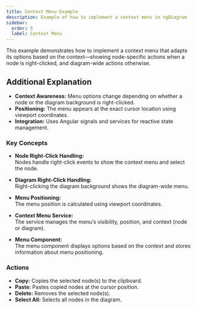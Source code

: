 ```yaml
---
title: Context Menu Example
description: Example of how to implement a context menu in ngDiagram
sidebar:
  order: 5
  label: Context Menu
---
```



This example demonstrates how to implement a context menu that adapts its options based on the context—showing node-specific actions when a node is right-clicked, and diagram-wide actions otherwise.

<ContextMenu />
<CodeViewer dirName="examples/context-menu" />

## Additional Explanation

- **Context Awareness:** Menu options change depending on whether a node or the diagram background is right-clicked.
- **Positioning:** The menu appears at the exact cursor location using viewport coordinates.
- **Integration:** Uses Angular signals and services for reactive state management.

### Key Concepts

- **Node Right-Click Handling:**  
  Nodes handle right-click events to show the context menu and select the node.

- **Diagram Right-Click Handling:**  
  Right-clicking the diagram background shows the diagram-wide menu.

- **Menu Positioning:**  
  The menu position is calculated using viewport coordinates.

- **Context Menu Service:**  
  The service manages the menu’s visibility, position, and context (node or diagram).

- **Menu Component:**  
  The menu component displays options based on the context and stores information about menu positioning.

### Actions

- **Copy:** Copies the selected node(s) to the clipboard.
- **Paste:** Pastes copied nodes at the cursor position.
- **Delete:** Removes the selected node(s).
- **Select All:** Selects all nodes in the diagram.
